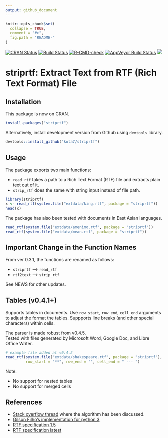 ```yaml
---
output: github_document
---
```


<!-- README.md is generated from README.Rmd. Please edit that file -->

```r
knitr::opts_chunk$set(
  collapse = TRUE,
  comment = "#>",
  fig.path = "README-"
)
```


[![CRAN Status](https://www.r-pkg.org/badges/version/striprtf)](https://www.r-pkg.org/badges/version/striprtf)
[![Build Status](https://travis-ci.org/kota7/striprtf.svg?branch=master)](https://travis-ci.org/kota7/striprtf)
[![R-CMD-check](https://github.com/kota7/striprtf/workflows/R-CMD-check/badge.svg)](https://github.com/kota7/striprtf/actions)
[![AppVeyor Build Status](https://ci.appveyor.com/api/projects/status/github/kota7/striprtf?branch=master&svg=true)](https://ci.appveyor.com/project/kota7/striprtf)
[![](http://cranlogs.r-pkg.org/badges/striprtf)](https://cran.r-project.org/package=striprtf)


# striprtf: Extract Text from RTF (Rich Text Format) File


## Installation

This package is now on CRAN.

```R
install.packages("striprtf")
```

Alternatively, install development version from Github using `devtools` library.
```R
devtools::install_github("kota7/striprtf")
```


## Usage

The package exports two main functions: 

- `read_rtf` takes a path to a Rich Text Format (RTF) file and extracts plain text out of it.
- `strip_rtf` does the same with string input instead of file path.

```r
library(striprtf)
x <- read_rtf(system.file("extdata/king.rtf", package = "striprtf"))
head(x)
```

The package has also been tested with documents in East Asian languages.
```r
read_rtf(system.file("extdata/amenimo.rtf", package = "striprtf"))
read_rtf(system.file("extdata/mean.rtf", package = "striprtf"))
```


## Important Change in the Function Names

From ver 0.3.1, the functions are renamed as follows:

- `striprtf` --> `read_rtf`
- `rtf2text` --> `strip_rtf`

See NEWS for other updates.


## Tables (v0.4.1+)

Supports tables in documents.  Use `row_start`, `row_end`, `cell_end` arguments
to adjust the format the tables.
Suppports line breaks (and other special characters) within cells.

The parser is made robust from v0.4.5.  
Tested with files generated by Microsoft Word, Google Doc, and Libre Office Writer.

```r
# example file added at v0.4.2
read_rtf(system.file("extdata/shakespeare.rtf", package = "striprtf"),
         row_start = "**", row_end = "", cell_end = " --- ")
```

Note:

- No support for nested tables
- No support for merged cells

## References

- [Stack overflow thread](http://stackoverflow.com/a/188877) where the algorithm has been discussed.
- [Gilson Filho's implementation for python 3](https://gist.github.com/gilsondev/7c1d2d753ddb522e7bc22511cfb08676)
- [RTF specification 1.5](http://www.biblioscape.com/rtf15_spec.htm)
- [RTF specification latest](https://www.microsoft.com/en-us/download/details.aspx?id=10725)



